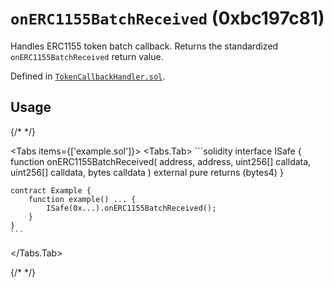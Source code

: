 




# `onERC1155BatchReceived` (0xbc197c81)

Handles ERC1155 token batch callback. Returns the standardized `onERC1155BatchReceived` return value.

Defined in [`TokenCallbackHandler.sol`](https://github.com/safe-global/safe-smart-account/tree/v1.4.1/contracts/handler/TokenCallbackHandler.sol#L26).


## Usage

{/* <!-- vale off --> */}

<Tabs items={['example.sol']}>
  <Tabs.Tab>
    ```solidity
    interface ISafe {
        function onERC1155BatchReceived(
            address,
            address,
            uint256[] calldata,
            uint256[] calldata,
            bytes calldata
        ) external pure  returns (bytes4)
    }

    contract Example {
        function example() ... {
            ISafe(0x...).onERC1155BatchReceived();
        }
    }
    ```
  </Tabs.Tab>
</Tabs>

{/* <!-- vale on --> */}






